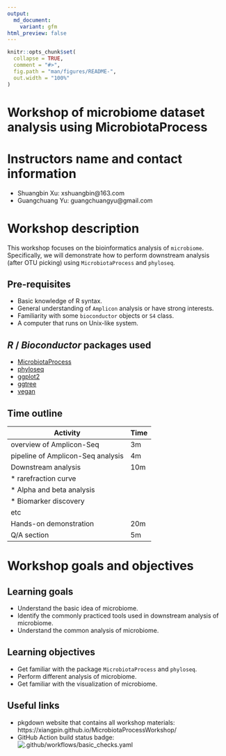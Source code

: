 ```yaml
---
output:
  md_document:
    variant: gfm
html_preview: false
---
```


<!-- README.md is generated from README.Rmd. Please edit that file -->

```r
knitr::opts_chunk$set(
  collapse = TRUE,
  comment = "#>",
  fig.path = "man/figures/README-",
  out.width = "100%"
)
```

# Workshop of microbiome dataset analysis using MicrobiotaProcess

# Instructors name and contact information

- Shuangbin Xu: xshuangbin@163.com
- Guangchuang Yu: guangchuangyu@gmail.com

# Workshop description

This workshop focuses on the bioinformatics analysis of `microbiome`. Specifically, we will demonstrate how to perform downstream analysis (after OTU picking) using `MicrobiotaProcess` and `phyloseq`. 

## Pre-requisites

+ Basic knowledge of R syntax.
+ General understanding of `Amplicon` analysis or have strong interests.
+ Familiarity with some `bioconductor` objects or `S4` class.
+ A computer that runs on Unix-like system.

## _R_ / _Bioconductor_ packages used

+ [MicrobiotaProcess](https://www.bioconductor.org/packages/devel/bioc/html/MicrobiotaProcess.html)
+ [phyloseq](https://www.bioconductor.org/packages/release/bioc/html/phyloseq.html)
+ [ggplot2](https://cran.r-project.org/web/packages/ggplot2/index.html)
+ [ggtree](https://www.bioconductor.org/packages/release/bioc/html/ggtree.html)
+ [vegan](https://cran.r-project.org/web/packages/vegan/index.html)

## Time outline

| Activity                           | Time |
|------------------------------------|------|
| overview of Amplicon-Seq           |  3m  |
| pipeline of Amplicon-Seq analysis  |  4m  |
| Downstream analysis                | 10m  |
|     * rarefraction curve           |      |
|     * Alpha and beta analysis      |      |
|     * Biomarker discovery          |      |
|       etc                          |      |
| Hands-on demonstration             | 20m  |
| Q/A section                        |  5m  |

# Workshop goals and objectives

## Learning goals

+ Understand the basic idea of microbiome.
+ Identify the commonly practiced tools used in downstream analysis of microbiome.
+ Understand the common analysis of microbiome.

## Learning objectives

+ Get familiar with the package `MicrobiotaProcess` and `phyloseq`.
+ Perform different analysis of microbiome.
+ Get familiar with the visualization of microbiome.

## Useful links

* pkgdown website that contains all workshop materials:
https://xiangpin.github.io/MicrobiotaProcessWorkshop/
* GitHub Action build status badge: ![.github/workflows/basic_checks.yaml](https://github.com/xiangpin/MicrobiotaProcessWorkshop/workflows/.github/workflows/basic_checks.yaml/badge.svg)
